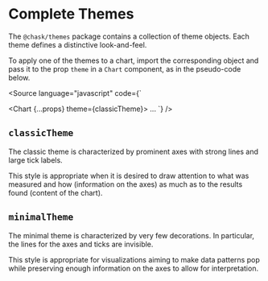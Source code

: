 
<Meta title="Addons/Themes/Complete themes" />

# Complete Themes

The `@chask/themes` package contains a collection of theme objects. Each theme
defines a distinctive look-and-feel.

To apply one of the themes to a chart, import the corresponding object and pass it to the prop `theme` in a `Chart` component, as in the pseudo-code below.

<Source
    language="javascript"
    code={`

<Chart {...props} theme={classicTheme}>
    ...
</Chart>
`} />

## `classicTheme`

The classic theme is characterized by prominent axes with strong lines and large tick labels.

This style is appropriate when it is desired to draw attention to what was measured and how (information on the axes) as much as to the results found (content of the chart).

## `minimalTheme`

The minimal theme is characterized by very few decorations. In particular, the lines for the axes and ticks are invisible.

This style is appropriate for visualizations aiming to make data patterns pop while preserving enough information on the axes to allow for interpretation.
